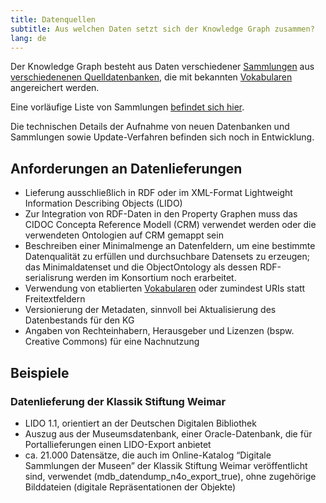 ```yaml
---
title: Datenquellen
subtitle: Aus welchen Daten setzt sich der Knowledge Graph zusammen?
lang: de
---
```


Der Knowledge Graph besteht aus Daten verschiedener [Sammlungen](#sammlung) aus [verschiedenenen Quelldatenbanken](https://nfdi4objects.github.io/n4o-databases/), die mit bekannten [Vokabularen](vocabularies.qmd) angereichert werden.

Eine vorläufige Liste von Sammlungen [befindet sich hier](https://github.com/nfdi4objects/n4o-import/blob/main/n4o-collections.csv).

Die technischen Details der Aufnahme von neuen Datenbanken und Sammlungen sowie Update-Verfahren befinden sich noch in Entwicklung.

## Anforderungen an Datenlieferungen

- Lieferung ausschließlich in RDF oder im XML-Format Lightweight Information Describing Objects (LIDO)
- Zur Integration von RDF-Daten in den Property Graphen muss das CIDOC Concepta Reference Modell (CRM) verwendet werden oder die verwendeten Ontologien auf CRM gemappt sein
- Beschreiben einer Minimalmenge an Datenfeldern, um eine bestimmte Datenqualität zu erfüllen und durchsuchbare Datensets zu erzeugen; das Minimaldatenset und die ObjectOntology als dessen RDF-serialisrung werden im Konsortium noch erarbeitet.
- Verwendung von etablierten [Vokabularen](vokabulare.qmd) oder zumindest URIs statt Freitextfeldern
- Versionierung der Metadaten, sinnvoll bei Aktualisierung des Datenbestands für den KG
- Angaben von Rechteinhabern, Herausgeber und Lizenzen (bspw. Creative Commons) für eine Nachnutzung

## Beispiele

### Datenlieferung der Klassik Stiftung Weimar

- LIDO 1.1, orientiert an der Deutschen Digitalen Bibliothek
- Auszug aus der Museumsdatenbank, einer Oracle-Datenbank, die für Portallieferungen einen LIDO-Export anbietet
- ca. 21.000 Datensätze, die auch im Online-Katalog "Digitale Sammlungen der Museen" der Klassik Stiftung Weimar veröffentlicht sind, verwendet (mdb_datendump_n4o_export_true), ohne zugehörige Bilddateien (digitale Repräsentationen der Objekte) 

